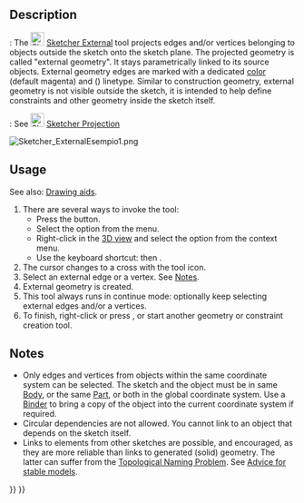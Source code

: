 <languages/>
<translate>

<!--T:45-->
{{Docnav
|
|
|[[Sketcher_Workbench|Sketcher]]
|IconL=
|IconR=
|IconC=Workbench_Sketcher.svg
}}

<!--T:54-->
{{VeryImportantMessage|This tool is obsolete, it is not available in {{VersionPlus|1.1}}. Use [[Sketcher_Projection|Sketcher Projection]] or [[Sketcher_Intersection|Sketcher Intersection]] instead.}}

<!--T:1-->
{{GuiCommand
|Name=Sketcher External
|MenuLocation=Sketch → Sketcher tools → Create external geometry
|Workbenches=[[Sketcher_Workbench|Sketcher]]
|Shortcut={{KEY|G}} {{KEY|X}}
|SeeAlso=[[Sketcher_ToggleConstruction|Sketcher ConstructionMode]]
}}

==Description== <!--T:2-->

<!--T:3-->
{{VersionMinus|1.0}}: The [[Image:Sketcher_External.svg|24px]] [[Sketcher_External|Sketcher External]] tool projects edges and/or vertices belonging to objects outside the sketch onto the sketch plane. The projected geometry is called "external geometry". It stays parametrically linked to its source objects. External geometry edges are marked with a dedicated [[Sketcher_Preferences#Appearance|color]] (default magenta) and ({{Version|1.0}}) linetype. Similar to construction geometry, external geometry is not visible outside the sketch, it is intended to help define constraints and other geometry inside the sketch itself.

<!--T:53-->
{{VersionPlus|1.1}}: See [[Image:Sketcher_Projection.svg|24px]] [[Sketcher_Projection|Sketcher Projection]]

</translate>
[[Image:Sketcher_ExternalEsempio1.png]]
<translate>
<!--T:49-->
{{Caption|The two magenta lines are external geometry linked to edges of a pre-existing [[PartDesign_Pad|Pad]]. They are used to constrain the circles.}}

==Usage== <!--T:8-->

<!--T:50-->
See also: [[Sketcher_Workbench#Drawing_aids|Drawing aids]].

<!--T:42-->
# There are several ways to invoke the tool:
#* Press the {{Button|[[Image:Sketcher_External.svg|16px]] [[Sketcher_External|Create external geometry]]}} button.
#* Select the {{MenuCommand|Sketcher → Sketcher tools → [[Image:Sketcher_External.svg|16px]] Create external geometry}} option from the menu.
#* Right-click in the [[3D_view|3D view]] and select the {{MenuCommand|[[Image:Sketcher_External.svg|16px]] Create external geometry}} option from the context menu.
#* Use the keyboard shortcut: {{KEY|G}} then {{KEY|X}}.
# The cursor changes to a cross with the tool icon.
# Select an external edge or a vertex. See [[#Notes|Notes]].
# External geometry is created.
# This tool always runs in continue mode: optionally keep selecting external edges and/or a vertices.
# To finish, right-click or press {{KEY|Esc}}, or start another geometry or constraint creation tool.

== Notes == <!--T:51-->

<!--T:52-->
* Only edges and vertices from objects within the same coordinate system can be selected. The sketch and the object must be in same [[PartDesign_Body|Body]], or the same [[Std_Part|Part]], or both in the global coordinate system. Use a [[PartDesign_SubShapeBinder|Binder]] to bring a copy of the object into the current coordinate system if required.
* Circular dependencies are not allowed. You cannot link to an object that depends on the sketch itself.
* Links to elements from other sketches are possible, and encouraged, as they are more reliable than links to generated (solid) geometry. The latter can suffer from the [[Topological_naming_problem|Topological Naming Problem]]. See [[Feature_editing#Advice_for_creating_stable_models|Advice for stable models]].


<!--T:43-->
{{Docnav
|
|
|[[Sketcher_Workbench|Sketcher]]
|IconL=
|IconR=
|IconC=Workbench_Sketcher.svg
}}

</translate>
{{Sketcher_Tools_navi{{#translation:}}}}
{{Userdocnavi{{#translation:}}}}